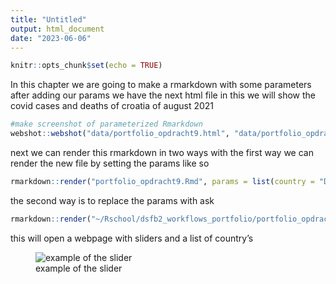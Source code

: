 ```yaml
---
title: "Untitled"
output: html_document
date: "2023-06-06"
---
```


```r
knitr::opts_chunk$set(echo = TRUE)
```
In this chapter we are going to make a rmarkdown with some parameters
after adding our params we have the next html file in this we will show the covid cases and deaths of croatia of august 2021
```r
#make screenshot of parameterized Rmarkdown
webshot::webshot("data/portfolio_opdracht9.html", "data/portfolio_opdracht9.png")
```


next we can render this rmarkdown in two ways 
with the first way we can render the new file by setting the params like so
```r
rmarkdown::render("portfolio_opdracht9.Rmd", params = list(country = "Denmark", year = 2021, month = 8), output_file = "denmark_8_2021")
```

the second way is to replace the params with ask

```r
rmarkdown::render("~/Rschool/dsfb2_workflows_portfolio/portfolio_opdracht9.Rmd", params = "ask", output_file = "denmark_8_2021_params_ask")
```
this will open a webpage with sliders and a list of country's

![example of the slider](data/voorbeeld_params.PNG)


